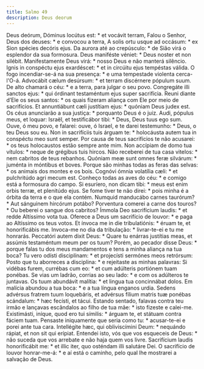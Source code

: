 ```yaml
---
title: Salmo 49
description: Deus deorum
---
```


<div class="side-by-side not-content">
  <span>Deus deórum, Dóminus locútus est: * et vocávit terram,</span>
  <span>Falou o Senhor, Deus dos deuses: * e convocou a terra,</span>
  <span>A solis ortu usque ad occásum: * ex Sion spécies decóris ejus.</span>
  <span>
    Da aurora até ao crepúsculo: * de Sião virá o esplendor da sua formosura.
  </span>
  <span>Deus maniféste véniet: * Deus noster et non silébit.</span>
  <span>Manifestamente Deus virá: * nosso Deus e não manterá silêncio.</span>
  <span>
    Ignis in conspéctu ejus exardéscet: * et in circúitu ejus tempéstas válida.
  </span>
  <span>
    O fogo incendiar-se-á na sua presença: * e uma tempestade violenta
    cerca-l'O-á.
  </span>
  <span>Advocábit cælum desúrsum: * et terram discérnere pópulum suum.</span>
  <span>De alto chamará o céu: * e a terra, para julgar o seu povo.</span>
  <span>
    Congregáte illi sanctos ejus: * qui órdinant testaméntum ejus super
    sacrifícia.
  </span>
  <span>
    Reuni diante d’Ele os seus santos: * os quais fizeram aliança com Ele por
    meio de sacrifícios.
  </span>
  <span>Et annuntiábunt cæli justítiam ejus: * quóniam Deus judex est.</span>
  <span>Os céus anunciarão a sua justiça: * porquanto Deus é o juiz.</span>
  <span>
    Audi, pópulus meus, et loquar: Israël, et testificábor tibi: * Deus, Deus
    tuus ego sum.
  </span>
  <span>
    Ouve, ó meu povo, e falarei: ouve, ó Israel, e te darei testemunho: * Deus,
    o teu Deus sou eu.
  </span>
  <span>
    Non in sacrifíciis tuis árguam te: * holocáusta autem tua in conspéctu meo
    sunt semper.
  </span>
  <span>
    Por causa de teus sacrifícios te não acusarei: * os teus holocaustos estão
    sempre ante mim.
  </span>
  <span>
    Non accípiam de domo tua vítulos: * neque de grégibus tuis hircos.
  </span>
  <span>
    Não receberei de tua casa vitelos: * nem cabritos de teus rebanhos.
  </span>
  <span>
    Quóniam meæ sunt omnes feræ silvárum: * juménta in móntibus et boves.
  </span>
  <span>
    Porque são minhas todas as feras das selvas: * os animais dos montes e os
    bois.
  </span>
  <span>Cognóvi ómnia volatília cæli: * et pulchritúdo agri mecum est.</span>
  <span>
    Conheço todas as aves do céu: * e comigo está a formosura do campo.
  </span>
  <span>
    Si esuríero, non dicam tibi: * meus est enim orbis terræ, et plenitúdo ejus.
  </span>
  <span>
    Se fome tiver te não direi: * pois minha é a órbita da terra e o que ela
    contém.
  </span>
  <span>
    Numquid manducábo carnes taurórum? * Aut sánguinem hircórum potábo?
  </span>
  <span>
    Porventura comerei a carne dos touros? * Ou beberei o sangue dos cabritos?
  </span>
  <span>Ímmola Deo sacrifícium laudis: * et redde Altíssimo vota tua.</span>
  <span>
    Oferece a Deus um sacrifício de louvor: * e paga ao Altíssimo os teus votos.
  </span>
  <span>
    Et ínvoca me in die tribulatiónis: * éruam te, et honorificábis me.
  </span>
  <span>Invoca-me no dia da tribulação: * livrar-te-ei e tu me honrarás.</span>
  <span>
    Peccatóri autem dixit Deus: * Quare tu enárras justítias meas, et assúmis
    testaméntum meum per os tuum?
  </span>
  <span>
    Porém, ao pecador disse Deus: * porque falas tu dos meus mandamentos e tens
    a minha aliança na tua boca?
  </span>
  <span>
    Tu vero odísti disciplínam: * et projecísti sermónes meos retrórsum:
  </span>
  <span>
    Posto que tu aborreces a disciplina: * e rejeitaste as minhas palavras:
  </span>
  <span>
    Si vidébas furem, currébas cum eo: * et cum adúlteris portiónem tuam
    ponébas.
  </span>
  <span>
    Se vias um ladrão, corrias ao seu lado: * e com os adúlteros te juntavas.
  </span>
  <span>Os tuum abundávit malítia: * et lingua tua concinnábat dolos.</span>
  <span>Em malícia abundou a tua boca: * e a tua língua enganos urdia.</span>
  <span>
    Sedens advérsus fratrem tuum loquebáris, et advérsus fílium matris tuæ
    ponébas scándalum: * hæc fecísti, et tácui.
  </span>
  <span>
    Estando sentado, falavas contra teu irmão e lançavas escândalos ao filho de
    tua mãe: * isto fizeste e calei-me.
  </span>
  <span>
    Existimásti, iníque, quod ero tui símilis: * árguam te, et státuam contra
    fáciem tuam.
  </span>
  <span>
    Pensaste iniquamente que seria como tu: * acusar-te-ei e porei ante tua
    cara.
  </span>
  <span>
    Intellégite hæc, qui obliviscímini Deum: * nequándo rápiat, et non sit qui
    erípiat.
  </span>
  <span>
    Entendei isto, vós que vos esqueceis de Deus: * não suceda que vos arrebate
    e não haja quem vos livre.
  </span>
  <span>
    Sacrifícium laudis honorificábit me: * et illic iter, quo osténdam illi
    salutáre Dei.
  </span>
  <span>
    O sacrifício de louvor honrar-me-á: * e aí está o caminho, pelo qual lhe
    mostrarei a salvação de Deus.
  </span>
</div>
